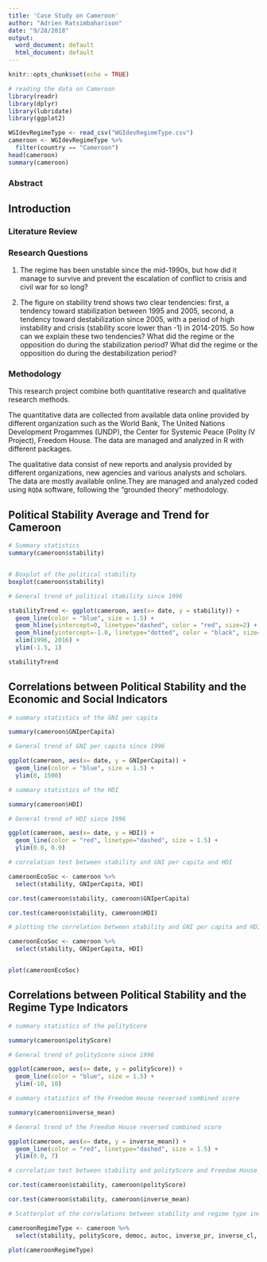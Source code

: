 ```yaml
---
title: 'Case Study on Cameroon'
author: "Adrien Ratsimbaharison"
date: "9/28/2018"
output:
  word_document: default
  html_document: default
---
```


```r
knitr::opts_chunk$set(echo = TRUE)
```

```r
# reading the data on Cameroon
library(readr)
library(dplyr)
library(lubridate)
library(ggplot2)

WGIdevRegimeType <- read_csv("WGIdevRegimeType.csv")
cameroon <- WGIdevRegimeType %>%
  filter(country == "Cameroon")
head(cameroon)
summary(cameroon)

```
### Abstract


## Introduction


### Literature Review



### Research Questions

1) The regime has been unstable since the mid-1990s, but how did it manage to survive and prevent the escalation of conflict to crisis and civil war for so long?

2) The figure on stability trend shows two clear tendencies: first, a tendency toward stabilization between 1995 and 2005, second, a tendency toward destabilization since 2005, with a period of high instability and crisis (stability score lower than -1) in 2014-2015. So how can  we explain these two tendencies? What did the regime or the opposition do during the stabilization period? What did the regime or the opposition do during the destabilization period?

### Methodology

This research project combine both quantitative research and qualitative research methods.

The quantitative data are collected from available data online provided by different organization such as the World Bank, The United Nations Development Progammes (UNDP), the Center for Systemic Peace (Polity IV Project), Freedom House. The data are managed and analyzed in R with different packages.

The qualitative data consist of new reports and analysis provided by different organizations, new agencies and various analysts and scholars. The data are mostly available online.They are managed and analyzed coded using `RQDA` software,  following the "grounded theory" methodology.


## Political Stability Average and Trend for Cameroon


```r
# Summary statistics
summary(cameroon$stability)


# Boxplot of the political stability
boxplot(cameroon$stability)


```


```r

# General trend of political stability since 1996

stabilityTrend <- ggplot(cameroon, aes(x= date, y = stability)) +
  geom_line(color = "blue", size = 1.5) +
  geom_hline(yintercept=0, linetype="dashed", color = "red", size=2) +
  geom_hline(yintercept=-1.0, linetype="dotted", color = "black", size=2) +
  xlim(1996, 2016) +
  ylim(-1.5, 1)

stabilityTrend
```

## Correlations between Political Stability and the Economic and Social Indicators

```r
# summary statistics of the GNI per capita

summary(cameroon$GNIperCapita)

```


```r

# General trend of GNI per capita since 1996

ggplot(cameroon, aes(x= date, y = GNIperCapita)) +
  geom_line(color = "blue", size = 1.5) +
  ylim(0, 1500)

```




```r

# summary statistics of the HDI

summary(cameroon$HDI)
```


```r
# General trend of HDI since 1996

ggplot(cameroon, aes(x= date, y = HDI)) +
  geom_line(color = "red", linetype="dashed", size = 1.5) +
  ylim(0.0, 0.9)

```



```r

# correlation test between stability and GNI per capita and HDI

cameroonEcoSoc <- cameroon %>%
  select(stability, GNIperCapita, HDI)

cor.test(cameroon$stability, cameroon$GNIperCapita)

cor.test(cameroon$stability, cameroon$HDI)


```



```r

# plotting the correlation between stability and GNI per capita and HDI

cameroonEcoSoc <- cameroon %>%
  select(stability, GNIperCapita, HDI)


plot(cameroonEcoSoc)

```



## Correlations between Political Stability and the Regime Type Indicators


```r
# summary statistics of the polityScore

summary(cameroon$polityScore)
```


```r

# General trend of polityScore since 1996

ggplot(cameroon, aes(x= date, y = polityScore)) +
  geom_line(color = "blue", size = 1.5) +
  ylim(-10, 10)

```




```r

# summary statistics of the Freedom House reversed combined score

summary(cameroon$inverse_mean)
```


```r

# General trend of the Freedom House reversed combined score

ggplot(cameroon, aes(x= date, y = inverse_mean)) +
  geom_line(color = "red", linetype="dashed", size = 1.5) +
  ylim(0.0, 7)

```



```r

# correlation test between stability and polityScore and Freedom House's inversed combined scores of political rights and civil liberty

cor.test(cameroon$stability, cameroon$polityScore)

cor.test(cameroon$stability, cameroon$inverse_mean)


```




```r

# Scatterplot of the correlations between stability and regime type indicators

cameroonRegimeType <- cameroon %>%
  select(stability, polityScore, democ, autoc, inverse_pr, inverse_cl, inverse_mean)

plot(cameroonRegimeType)

```







